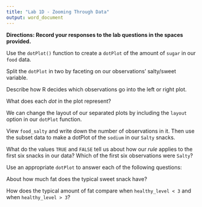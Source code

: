 ```yaml
---
title: "Lab 1D - Zooming Through Data"
output: word_document
---
```



**Directions: Record your responses to the lab questions in the spaces provided.**

\newline

Use the `dotPlot()` function to create a `dotPlot` of the amount of `sugar` in our `food` data.

\newline

\newline

\newline

Split the `dotPlot` in two by faceting on our observations' salty/sweet variable.

\newline

\newline

\newline

Describe how R decides which observations go into the left or right plot.

\newline

\newline

\newline

What does each _dot_ in the plot represent?

\newline

\newline

\newline

We can change the layout of our separated plots by including the `layout` option in our `dotPlot` function. 

\newline

\newline

\newline

View `food_salty` and write down the number of observations in it. Then use the subset data to make a dotPlot of the `sodium` in our `Salty` snacks.

\newline

\newline

\newline

What do the values `TRUE` and `FALSE` tell us about how our _rule_ applies to the first six snacks in our data? Which of the first six observations were `Salty`?

\newline

\newline

\newline

Use an appropriate `dotPlot` to answer each of the following questions:

\newline

\newline

\newline

About how much fat does the typical sweet snack have?

\newline

\newline

\newline

How does the typical amount of fat compare when `healthy_level < 3` and when `healthy_level > 3`?
